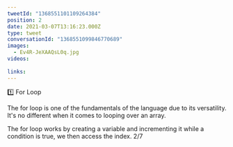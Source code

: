 ```yaml
---
tweetId: "1368551101109264384"
position: 2
date: 2021-03-07T13:16:23.000Z
type: tweet
conversationId: "1368551099846770689"
images:
  - Ev4R-JeXAAQsL0q.jpg
videos:
  
links:
---
```

1️⃣ For Loop

The for loop is one of the fundamentals of the language due to its versatility. It's no different when it comes to looping over an array.

The for loop works by creating a variable and incrementing it while a condition is true, we then access the index. 2/7
